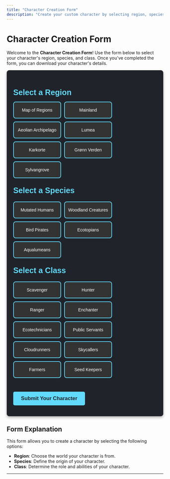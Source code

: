 ```yaml
---
title: "Character Creation Form"
description: "Create your custom character by selecting region, species, and class."
---
```


# Character Creation Form

Welcome to the **Character Creation Form**! Use the form below to select your character's region, species, and class. Once you've completed the form, you can download your character's details.

<form method="POST" style="max-width: 800px; margin: 0 auto; padding: 20px; background-color: #20232a; border: 1px solid #333; border-radius: 8px; box-shadow: 0 4px 8px rgba(0, 0, 0, 0.3); font-family: Arial, sans-serif; color: #ffffff;">
  <h2 style="color: #61dafb; font-size: 1.8em; margin-bottom: 15px;">Select a Region</h2>
  <div style="display: flex; flex-wrap: wrap; gap: 10px;">
    <label for="region-map" style="width: 150px; height: 50px; background-color: #333; color: #fff; border: 2px solid #61dafb; border-radius: 8px; cursor: pointer; text-align: center; display: flex; align-items: center; justify-content: center; transition: background-color 0.3s ease;">
      Map of Regions
      <input type="radio" id="region-map" name="region" value="Map of Regions" style="display: none;" />
    </label>
    <label for="region-mainland" style="width: 150px; height: 50px; background-color: #333; color: #fff; border: 2px solid #61dafb; border-radius: 8px; cursor: pointer; text-align: center; display: flex; align-items: center; justify-content: center; transition: background-color 0.3s ease;">
      Mainland
      <input type="radio" id="region-mainland" name="region" value="Mainland" style="display: none;" />
    </label>
    <label for="region-aeolian" style="width: 150px; height: 50px; background-color: #333; color: #fff; border: 2px solid #61dafb; border-radius: 8px; cursor: pointer; text-align: center; display: flex; align-items: center; justify-content: center; transition: background-color 0.3s ease;">
      Aeolian Archipelago
      <input type="radio" id="region-aeolian" name="region" value="Aeolian Archipelago" style="display: none;" />
    </label>
    <label for="region-lumea" style="width: 150px; height: 50px; background-color: #333; color: #fff; border: 2px solid #61dafb; border-radius: 8px; cursor: pointer; text-align: center; display: flex; align-items: center; justify-content: center; transition: background-color 0.3s ease;">
      Lumea
      <input type="radio" id="region-lumea" name="region" value="Lumea" style="display: none;" />
    </label>
    <label for="region-karkorte" style="width: 150px; height: 50px; background-color: #333; color: #fff; border: 2px solid #61dafb; border-radius: 8px; cursor: pointer; text-align: center; display: flex; align-items: center; justify-content: center; transition: background-color 0.3s ease;">
      Karkorte
      <input type="radio" id="region-karkorte" name="region" value="Karkorte" style="display: none;" />
    </label>
    <label for="region-gronn" style="width: 150px; height: 50px; background-color: #333; color: #fff; border: 2px solid #61dafb; border-radius: 8px; cursor: pointer; text-align: center; display: flex; align-items: center; justify-content: center; transition: background-color 0.3s ease;">
      Grønn Verden
      <input type="radio" id="region-gronn" name="region" value="Grønn Verden" style="display: none;" />
    </label>
    <label for="region-sylvangrove" style="width: 150px; height: 50px; background-color: #333; color: #fff; border: 2px solid #61dafb; border-radius: 8px; cursor: pointer; text-align: center; display: flex; align-items: center; justify-content: center; transition: background-color 0.3s ease;">
      Sylvangrove
      <input type="radio" id="region-sylvangrove" name="region" value="Sylvangrove" style="display: none;" />
    </label>
  </div>

  <h2 style="color: #61dafb; font-size: 1.8em; margin-top: 25px;">Select a Species</h2>
  <div style="display: flex; flex-wrap: wrap; gap: 10px;">
    <label for="species-humans" style="width: 150px; height: 50px; background-color: #333; color: #fff; border: 2px solid #61dafb; border-radius: 8px; cursor: pointer; text-align: center; display: flex; align-items: center; justify-content: center; transition: background-color 0.3s ease;">
      Mutated Humans
      <input type="radio" id="species-humans" name="species" value="Mutated Humans" style="display: none;" />
    </label>
    <label for="species-woodland" style="width: 150px; height: 50px; background-color: #333; color: #fff; border: 2px solid #61dafb; border-radius: 8px; cursor: pointer; text-align: center; display: flex; align-items: center; justify-content: center; transition: background-color 0.3s ease;">
      Woodland Creatures
      <input type="radio" id="species-woodland" name="species" value="Woodland Creatures" style="display: none;" />
    </label>
    <label for="species-pirates" style="width: 150px; height: 50px; background-color: #333; color: #fff; border: 2px solid #61dafb; border-radius: 8px; cursor: pointer; text-align: center; display: flex; align-items: center; justify-content: center; transition: background-color 0.3s ease;">
      Bird Pirates
      <input type="radio" id="species-pirates" name="species" value="Bird Pirates" style="display: none;" />
    </label>
    <label for="species-ecotopians" style="width: 150px; height: 50px; background-color: #333; color: #fff; border: 2px solid #61dafb; border-radius: 8px; cursor: pointer; text-align: center; display: flex; align-items: center; justify-content: center; transition: background-color 0.3s ease;">
      Ecotopians
      <input type="radio" id="species-ecotopians" name="species" value="Ecotopians" style="display: none;" />
    </label>
    <label for="species-aqualumeans" style="width: 150px; height: 50px; background-color: #333; color: #fff; border: 2px solid #61dafb; border-radius: 8px; cursor: pointer; text-align: center; display: flex; align-items: center; justify-content: center; transition: background-color 0.3s ease;">
      Aqualumeans
      <input type="radio" id="species-aqualumeans" name="species" value="Aqualumeans" style="display: none;" />
    </label>
  </div>

  <h2 style="color: #61dafb; font-size: 1.8em; margin-top: 25px;">Select a Class</h2>
  <div style="display: flex; flex-wrap: wrap; gap: 10px;">
    <label for="class-scavenger" style="width: 150px; height: 50px; background-color: #333; color: #fff; border: 2px solid #61dafb; border-radius: 8px; cursor: pointer; text-align: center; display: flex; align-items: center; justify-content: center; transition: background-color 0.3s ease;">
      Scavenger
      <input type="radio" id="class-scavenger" name="class" value="Scavenger" style="display: none;" />
    </label>
    <label for="class-hunter" style="width: 150px; height: 50px; background-color: #333; color: #fff; border: 2px solid #61dafb; border-radius: 8px; cursor: pointer; text-align: center; display: flex; align-items: center; justify-content: center; transition: background-color 0.3s ease;">
      Hunter
      <input type="radio" id="class-hunter" name="class" value="Hunter" style="display: none;" />
    </label>
    <label for="class-ranger" style="width: 150px; height: 50px; background-color: #333; color: #fff; border: 2px solid #61dafb; border-radius: 8px; cursor: pointer; text-align: center; display: flex; align-items: center; justify-content: center; transition: background-color 0.3s ease;">
      Ranger
      <input type="radio" id="class-ranger" name="class" value="Ranger" style="display: none;" />
    </label>
    <label for="class-enchanter" style="width: 150px; height: 50px; background-color: #333; color: #fff; border: 2px solid #61dafb; border-radius: 8px; cursor: pointer; text-align: center; display: flex; align-items: center; justify-content: center; transition: background-color 0.3s ease;">
      Enchanter
      <input type="radio" id="class-enchanter" name="class" value="Enchanter" style="display: none;" />
    </label>
    <label for="class-ecotechnicians" style="width: 150px; height: 50px; background-color: #333; color: #fff; border: 2px solid #61dafb; border-radius: 8px; cursor: pointer; text-align: center; display: flex; align-items: center; justify-content: center; transition: background-color 0.3s ease;">
      Ecotechnicians
      <input type="radio" id="class-ecotechnicians" name="class" value="Ecotechnicians" style="display: none;" />
    </label>
    <label for="class-public-servants" style="width: 150px; height: 50px; background-color: #333; color: #fff; border: 2px solid #61dafb; border-radius: 8px; cursor: pointer; text-align: center; display: flex; align-items: center; justify-content: center; transition: background-color 0.3s ease;">
      Public Servants
      <input type="radio" id="class-public-servants" name="class" value="Public Servants" style="display: none;" />
    </label>
    <label for="class-cloudrunners" style="width: 150px; height: 50px; background-color: #333; color: #fff; border: 2px solid #61dafb; border-radius: 8px; cursor: pointer; text-align: center; display: flex; align-items: center; justify-content: center; transition: background-color 0.3s ease;">
      Cloudrunners
      <input type="radio" id="class-cloudrunners" name="class" value="Cloudrunners" style="display: none;" />
    </label>
    <label for="class-skycallers" style="width: 150px; height: 50px; background-color: #333; color: #fff; border: 2px solid #61dafb; border-radius: 8px; cursor: pointer; text-align: center; display: flex; align-items: center; justify-content: center; transition: background-color 0.3s ease;">
      Skycallers
      <input type="radio" id="class-skycallers" name="class" value="Skycallers" style="display: none;" />
    </label>
    <label for="class-farmers" style="width: 150px; height: 50px; background-color: #333; color: #fff; border: 2px solid #61dafb; border-radius: 8px; cursor: pointer; text-align: center; display: flex; align-items: center; justify-content: center; transition: background-color 0.3s ease;">
      Farmers
      <input type="radio" id="class-farmers" name="class" value="Farmers" style="display: none;" />
    </label>
    <label for="class-seed-keepers" style="width: 150px; height: 50px; background-color: #333; color: #fff; border: 2px solid #61dafb; border-radius: 8px; cursor: pointer; text-align: center; display: flex; align-items: center; justify-content: center; transition: background-color 0.3s ease;">
      Seed Keepers
      <input type="radio" id="class-seed-keepers" name="class" value="Seed Keepers" style="display: none;" />
    </label>
  </div>

  <button type="submit" style="margin-top: 30px; padding: 12px 25px; background-color: #61dafb; color: #20232a; border: none; border-radius: 5px; cursor: pointer; font-size: 1.2em; font-weight: bold; text-align: center;">Submit Your Character</button>
</form>








## Form Explanation

This form allows you to create a character by selecting the following options:
- **Region**: Choose the world your character is from.
- **Species**: Define the origin of your character.
- **Class**: Determine the role and abilities of your character.

---